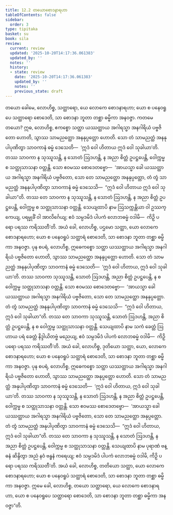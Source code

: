 ```yaml
---
title: 12.2 တယောစောဒနာရဟာ
tableOfContents: false
sidebar:
  order: 3
type: tipitaka
basket: su
book: sila
review:
  current: review
  updated: '2025-10-20T14:17:36.061383'
  updated_by: ''
  notes: ''
  history:
  - state: review
    date: '2025-10-20T14:17:36.061383'
    updated_by: ''
    notes: ''
    previous_state: draft
---
```



<DynamicBreadcrumb />


<ReviewStatus review={frontmatter.review} showDetails={true} />

<HypothesisAnnotation frontmatter={frontmatter} />

<Division number="513" book="sila" e="ch" v="6" p="219">

<Paragraph number="880" book="sila">
တယော ခေါမေ, လောဟိစ္စ, သတ္ထာရော, ယေ လောကေ စောဒနာရဟာ; ယော စ ပနေဝရူပေ သတ္ထာရော စောဒေတိ, သာ စောဒနာ ဘူတာ တစ္ဆာ ဓမ္မိကာ အနဝဇ္ဇာ. ကတမေ တယော? ဣဓ, လောဟိစ္စ, ဧကစ္စော သတ္ထာ ယဿတ္ထာယ အဂါရသ္မာ အနဂါရိယံ ပဗ္ဗဇိတော ဟောတိ, သွာဿ သာမညတ္ထော အနနုပ္ပတ္တော ဟောတိ. သော တံ သာမညတ္ထံ အနနုပါပုဏိတွာ သာဝကာနံ ဓမ္မံ ဒေသေတိ—  ‘ဣဒံ ဝေါ ဟိတာယ ဣဒံ ဝေါ သုခါယာ’တိ. တဿ သာဝကာ န သုဿူသန္တိ, န သောတံ ဩဒဟန္တိ, န အညာ စိတ္တံ ဥပဋ္ဌပေန္တိ, ဝေါက္ကမ္မ စ သတ္ထုသာသနာ ဝတ္တန္တိ. သော ဧဝမဿ စောဒေတဗ္ဗော—  ‘အာယသ္မာ ခေါ ယဿတ္ထာယ အဂါရသ္မာ အနဂါရိယံ ပဗ္ဗဇိတော, သော တေ သာမညတ္ထော အနနုပ္ပတ္တော, တံ တွံ သာမညတ္ထံ အနနုပါပုဏိတွာ သာဝကာနံ ဓမ္မံ ဒေသေသိ—  “ဣဒံ ဝေါ ဟိတာယ ဣဒံ ဝေါ သုခါယာ”တိ. တဿ တေ သာဝကာ န သုဿူသန္တိ, န သောတံ ဩဒဟန္တိ, န အညာ စိတ္တံ ဥပဋ္ဌပေန္တိ, ဝေါက္ကမ္မ စ သတ္ထုသာသနာ ဝတ္တန္တိ. သေယျထာပိ နာမ ဩသက္ကန္တိယာ ဝါ ဥဿက္ကေယျ, ပရမ္မုခိံ ဝါ အာလိင်္ဂေယျ; ဧဝံ သမ္ပဒမိဒံ ပါပကံ လောဘဓမ္မံ ဝဒါမိ—  ကိဉှိ ပရော ပရဿ ကရိဿတီ’တိ. အယံ ခေါ, လောဟိစ္စ, ပဌမော သတ္ထာ, ယော လောကေ စောဒနာရဟော; ယော စ ပနေဝရူပံ သတ္ထာရံ စောဒေတိ, သာ စောဒနာ ဘူတာ တစ္ဆာ ဓမ္မိကာ အနဝဇ္ဇာ.
</Paragraph>

</Division>
<Division number="514" book="sila" e="ch" v="6" p="219">

<Paragraph number="881" book="sila">
ပုန စပရံ, လောဟိစ္စ, ဣဓေကစ္စော သတ္ထာ ယဿတ္ထာယ အဂါရသ္မာ အနဂါရိယံ ပဗ္ဗဇိတော ဟောတိ, သွာဿ သာမညတ္ထော အနနုပ္ပတ္တော ဟောတိ. သော တံ သာမညတ္ထံ အနနုပါပုဏိတွာ သာဝကာနံ ဓမ္မံ ဒေသေတိ—  ‘ဣဒံ ဝေါ ဟိတာယ, ဣဒံ ဝေါ သုခါယာ’တိ. တဿ သာဝကာ သုဿူသန္တိ, သောတံ ဩဒဟန္တိ, အညာ စိတ္တံ ဥပဋ္ဌပေန္တိ, န စ ဝေါက္ကမ္မ သတ္ထုသာသနာ ဝတ္တန္တိ. သော ဧဝမဿ စောဒေတဗ္ဗော—  ‘အာယသ္မာ ခေါ ယဿတ္ထာယ အဂါရသ္မာ အနဂါရိယံ ပဗ္ဗဇိတော, သော တေ သာမညတ္ထော အနနုပ္ပတ္တော. တံ တွံ သာမညတ္ထံ အနနုပါပုဏိတွာ သာဝကာနံ ဓမ္မံ ဒေသေသိ—  “ဣဒံ ဝေါ ဟိတာယ, ဣဒံ ဝေါ သုခါယာ”တိ. တဿ တေ သာဝကာ သုဿူသန္တိ, သောတံ ဩဒဟန္တိ, အညာ စိတ္တံ ဥပဋ္ဌပေန္တိ, န စ ဝေါက္ကမ္မ သတ္ထုသာသနာ ဝတ္တန္တိ. သေယျထာပိ နာမ သကံ ခေတ္တံ ဩဟာယ ပရံ ခေတ္တံ နိဒ္ဒါယိတဗ္ဗံ မညေယျ, ဧဝံ သမ္ပဒမိဒံ ပါပကံ လောဘဓမ္မံ ဝဒါမိ—  ကိဉှိ ပရော ပရဿ ကရိဿတီ’တိ. အယံ ခေါ, လောဟိစ္စ, ဒုတိယော သတ္ထာ, ယော, လောကေ စောဒနာရဟော; ယော စ ပနေဝရူပံ သတ္ထာရံ စောဒေတိ, သာ စောဒနာ ဘူတာ တစ္ဆာ ဓမ္မိကာ အနဝဇ္ဇာ.
</Paragraph>

</Division>
<Division number="515" book="sila" e="ch" v="6" p="220">

<Paragraph number="882" book="sila">
ပုန စပရံ, လောဟိစ္စ, ဣဓေကစ္စော သတ္ထာ ယဿတ္ထာယ အဂါရသ္မာ အနဂါရိယံ ပဗ္ဗဇိတော ဟောတိ, သွာဿ သာမညတ္ထော အနုပ္ပတ္တော ဟောတိ. သော တံ သာမညတ္ထံ အနုပါပုဏိတွာ သာဝကာနံ ဓမ္မံ ဒေသေတိ—  ‘ဣဒံ ဝေါ ဟိတာယ, ဣဒံ ဝေါ သုခါယာ’တိ. တဿ သာဝကာ န သုဿူသန္တိ, န သောတံ ဩဒဟန္တိ, န အညာ စိတ္တံ ဥပဋ္ဌပေန္တိ, ဝေါက္ကမ္မ စ သတ္ထုသာသနာ ဝတ္တန္တိ. သော ဧဝမဿ စောဒေတဗ္ဗော—  ‘အာယသ္မာ ခေါ ယဿတ္ထာယ အဂါရသ္မာ အနဂါရိယံ ပဗ္ဗဇိတော, သော တေ သာမညတ္ထော အနုပ္ပတ္တော. တံ တွံ သာမညတ္ထံ အနုပါပုဏိတွာ သာဝကာနံ ဓမ္မံ ဒေသေသိ—  “ဣဒံ ဝေါ ဟိတာယ, ဣဒံ ဝေါ သုခါယာ”တိ. တဿ တေ သာဝကာ န သုဿူသန္တိ, န သောတံ ဩဒဟန္တိ, န အညာ စိတ္တံ ဥပဋ္ဌပေန္တိ, ဝေါက္ကမ္မ စ သတ္ထုသာသနာ ဝတ္တန္တိ. သေယျထာပိ နာမ ပုရာဏံ ဗန္ဓနံ ဆိန္ဒိတွာ အညံ နဝံ ဗန္ဓနံ ကရေယျ; ဧဝံ သမ္ပဒမိဒံ ပါပကံ လောဘဓမ္မံ ဝဒါမိ, ကိဉှိ ပရော ပရဿ ကရိဿတီ’တိ. အယံ ခေါ, လောဟိစ္စ, တတိယော သတ္ထာ, ယော လောကေ စောဒနာရဟော; ယော စ ပနေဝရူပံ သတ္ထာရံ စောဒေတိ, သာ စောဒနာ ဘူတာ တစ္ဆာ ဓမ္မိကာ အနဝဇ္ဇာ. ဣမေ ခေါ, လောဟိစ္စ, တယော သတ္ထာရော, ယေ လောကေ စောဒနာရဟာ, ယော စ ပနေဝရူပေ သတ္ထာရော စောဒေတိ, သာ စောဒနာ ဘူတာ တစ္ဆာ ဓမ္မိကာ အနဝဇ္ဇာ”တိ.
</Paragraph>
</Division>